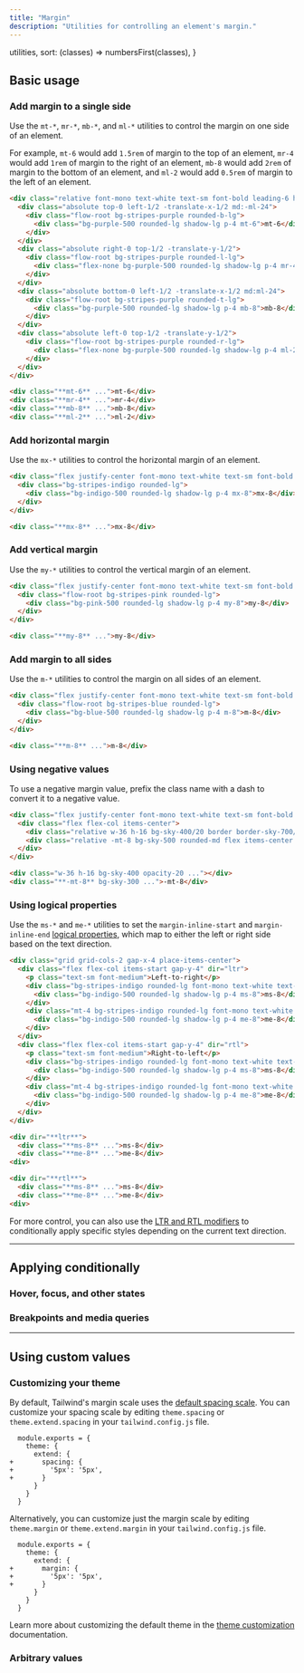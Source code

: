 ---
title: "Margin"
description: "Utilities for controlling an element's margin."
---


  utilities,
  sort: (classes) => numbersFirst(classes),
}

## Basic usage

### Add margin to a single side

Use the `mt-*`, `mr-*`, `mb-*`, and `ml-*` utilities to control the margin on one side of an element.

For example, `mt-6` would add `1.5rem` of margin to the top of an element, `mr-4` would add `1rem` of margin to the right of an element, `mb-8` would add `2rem` of margin to the bottom of an element, and `ml-2` would add `0.5rem` of margin to the left of an element.

```html {{ example: { p: 'none' } }}
<div class="relative font-mono text-white text-sm font-bold leading-6 h-56">
  <div class="absolute top-0 left-1/2 -translate-x-1/2 md:-ml-24">
    <div class="flow-root bg-stripes-purple rounded-b-lg">
      <div class="bg-purple-500 rounded-lg shadow-lg p-4 mt-6">mt-6</div>
    </div>
  </div>
  <div class="absolute right-0 top-1/2 -translate-y-1/2">
    <div class="flow-root bg-stripes-purple rounded-l-lg">
      <div class="flex-none bg-purple-500 rounded-lg shadow-lg p-4 mr-4">mr-4</div>
    </div>
  </div>
  <div class="absolute bottom-0 left-1/2 -translate-x-1/2 md:ml-24">
    <div class="flow-root bg-stripes-purple rounded-t-lg">
      <div class="bg-purple-500 rounded-lg shadow-lg p-4 mb-8">mb-8</div>
    </div>
  </div>
  <div class="absolute left-0 top-1/2 -translate-y-1/2">
    <div class="flow-root bg-stripes-purple rounded-r-lg">
      <div class="flex-none bg-purple-500 rounded-lg shadow-lg p-4 ml-2">ml-2</div>
    </div>
  </div>
</div>
```

```html
<div class="**mt-6** ...">mt-6</div>
<div class="**mr-4** ...">mr-4</div>
<div class="**mb-8** ...">mb-8</div>
<div class="**ml-2** ...">ml-2</div>
```

### Add horizontal margin

Use the `mx-*` utilities to control the horizontal margin of an element.

```html {{ example: true }}
<div class="flex justify-center font-mono text-white text-sm font-bold leading-6">
  <div class="bg-stripes-indigo rounded-lg">
    <div class="bg-indigo-500 rounded-lg shadow-lg p-4 mx-8">mx-8</div>
  </div>
</div>
```

```html
<div class="**mx-8** ...">mx-8</div>
```

### Add vertical margin

Use the `my-*` utilities to control the vertical margin of an element.

```html {{ example: true }}
<div class="flex justify-center font-mono text-white text-sm font-bold leading-6">
  <div class="flow-root bg-stripes-pink rounded-lg">
    <div class="bg-pink-500 rounded-lg shadow-lg p-4 my-8">my-8</div>
  </div>
</div>
```

```html
<div class="**my-8** ...">my-8</div>
```

### Add margin to all sides

Use the `m-*` utilities to control the margin on all sides of an element.

```html {{ example: true }}
<div class="flex justify-center font-mono text-white text-sm font-bold leading-6">
  <div class="flow-root bg-stripes-blue rounded-lg">
    <div class="bg-blue-500 rounded-lg shadow-lg p-4 m-8">m-8</div>
  </div>
</div>
```

```html
<div class="**m-8** ...">m-8</div>
```

### Using negative values

To use a negative margin value, prefix the class name with a dash to convert it to a negative value.

```html {{ example: true }}
<div class="flex justify-center font-mono text-white text-sm font-bold leading-6">
  <div class="flex flex-col items-center">
    <div class="relative w-36 h-16 bg-sky-400/20 border border-sky-700/10 rounded-md overflow-hidden"></div>
    <div class="relative -mt-8 bg-sky-500 rounded-md flex items-center justify-center p-4 shadow-lg">-mt-8</div>
  </div>
</div>
```

```html
<div class="w-36 h-16 bg-sky-400 opacity-20 ..."></div>
<div class="**-mt-8** bg-sky-300 ...">-mt-8</div>
```

### Using logical properties

Use the `ms-*` and `me-*` utilities to set the `margin-inline-start` and `margin-inline-end` [logical properties](https://developer.mozilla.org/en-US/docs/Web/CSS/CSS_Logical_Properties/Basic_concepts), which map to either the left or right side based on the text direction.

```html {{ example: true }}
<div class="grid grid-cols-2 gap-x-4 place-items-center">
  <div class="flex flex-col items-start gap-y-4" dir="ltr">
    <p class="text-sm font-medium">Left-to-right</p>
    <div class="bg-stripes-indigo rounded-lg font-mono text-white text-sm font-bold leading-6">
      <div class="bg-indigo-500 rounded-lg shadow-lg p-4 ms-8">ms-8</div>
    </div>
    <div class="mt-4 bg-stripes-indigo rounded-lg font-mono text-white text-sm font-bold leading-6">
      <div class="bg-indigo-500 rounded-lg shadow-lg p-4 me-8">me-8</div>
    </div>
  </div>
  <div class="flex flex-col items-start gap-y-4" dir="rtl">
    <p class="text-sm font-medium">Right-to-left</p>
    <div class="bg-stripes-indigo rounded-lg font-mono text-white text-sm font-bold leading-6">
      <div class="bg-indigo-500 rounded-lg shadow-lg p-4 ms-8">ms-8</div>
    </div>
    <div class="mt-4 bg-stripes-indigo rounded-lg font-mono text-white text-sm font-bold leading-6">
      <div class="bg-indigo-500 rounded-lg shadow-lg p-4 me-8">me-8</div>
    </div>
  </div>
</div>
```

```html
<div dir="**ltr**">
  <div class="**ms-8** ...">ms-8</div>
  <div class="**me-8** ...">me-8</div>
<div>

<div dir="**rtl**">
  <div class="**ms-8** ...">ms-8</div>
  <div class="**me-8** ...">me-8</div>
<div>
```

For more control, you can also use the [LTR and RTL modifiers](/docs/hover-focus-and-other-states#rtl-support) to conditionally apply specific styles depending on the current text direction.

---

## <Heading ignore>Applying conditionally</Heading>

### <Heading ignore>Hover, focus, and other states</Heading>

<HoverFocusAndOtherStates defaultClass="mt-4" featuredClass="mt-8" />

### <Heading ignore>Breakpoints and media queries</Heading>

<BreakpointsAndMediaQueries defaultClass="mt-4" featuredClass="mt-8" />

---

## Using custom values

### Customizing your theme

By default, Tailwind's margin scale uses the [default spacing scale](/docs/customizing-spacing). You can customize your spacing scale by editing `theme.spacing` or `theme.extend.spacing` in your `tailwind.config.js` file.

```diff-js {{ filename: 'tailwind.config.js' }}
  module.exports = {
    theme: {
      extend: {
+       spacing: {
+         '5px': '5px',
+       }
      }
    }
  }
```

Alternatively, you can customize just the margin scale by editing `theme.margin` or `theme.extend.margin` in your `tailwind.config.js` file.

```diff-js {{ filename: 'tailwind.config.js' }}
  module.exports = {
    theme: {
      extend: {
+       margin: {
+         '5px': '5px',
+       }
      }
    }
  }
```

Learn more about customizing the default theme in the [theme customization](/docs/theme#customizing-the-default-theme) documentation.

### Arbitrary values

<ArbitraryValues property="margin" featuredClass="m-[5px]" />

